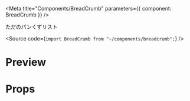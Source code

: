 
<Meta title="Components/BreadCrumb" parameters={{ component: BreadCrumb }} />

ただのパンくずリスト

<Source code={`import BreadCrumb from "~/components/breadcrumb";`} />

# Preview

<Preview withSource="open">
  <Story name="BreadCrumb">
    <BreadCrumb dark={boolean('dark', false)}
    crumbs={[{name: text('name1', 'test'), link: text('link1', '/')}, {name: text('name2', 'test2'), link: text('link2', '/2')}]} />
  </Story>
</Preview>

# Props

<Props of={BreadCrumb} />
